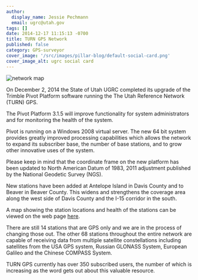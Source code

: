 ```yaml
---
author:
  display_name: Jessie Pechmann
  email: ugrc@utah.gov
tags: []
date: 2014-12-17 11:15:13 -0700
title: TURN GPS Network
published: false
category: GPS-surveyor
cover_image: '/src/images/pillar-blog/default-social-card.png'
cover_image_alt: ugrc social card
---
```



![network map](/images/404.png)

On December 2, 2014 the State of Utah UGRC completed its upgrade of the Trimble Pivot Platform software running the The Utah Reference Network (TURN) GPS.

The Pivot Platform 3.1.5 will improve functionality for system administrators and for monitoring the health of the system.

Pivot is running on a Windows 2008 virtual server. The new 64 bit system provides greatly improved processing capabilities which allows the network to expand its subscriber base, the number of base stations, and to grow other innovative uses of the system.

Please keep in mind that the coordinate frame on the new platform has been updated to North American Datum of 1983, 2011 adjustment published by the National Geodetic Survey (NGS).

New stations have been added at Antelope Island in Davis County and to Beaver in Beaver County. This widens and strengthens the coverage area along the west side of Davis County and the I-15 corridor in the south.

A map showing the station locations and health of the stations can be viewed on the web page [here](https://turngps.utah.gov/Map/SensorMap.aspx).

There are still 14 stations that are GPS only and we are in the process of changing those out. The other 68 stations throughout the entire network are capable of receiving data from multiple satellite constellations including satellites from the USA GPS system, Russian GLONASS System, European Galileo and the Chinese COMPASS System.

TURN GPS currently has over 350 subscribed users, the number of which is increasing as the word gets out about this valuable resource.

<Contacts subject={frontmatter.title} contactKey="turn" />

